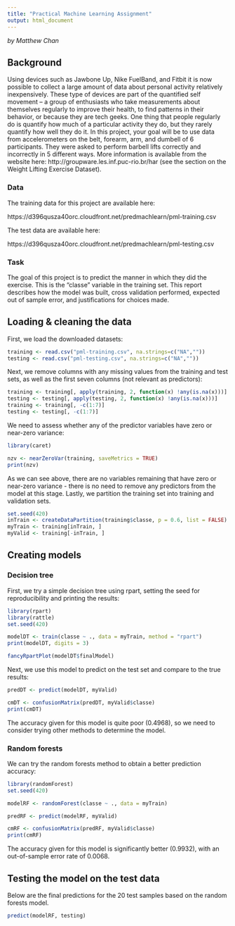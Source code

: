 ```yaml
---
title: "Practical Machine Learning Assignment"
output: html_document
---
```


*by Matthew Chan*

## Background

Using devices such as Jawbone Up, Nike FuelBand, and Fitbit it is now possible to collect a large amount of data about personal activity relatively inexpensively. These type of devices are part of the quantified self movement – a group of enthusiasts who take measurements about themselves regularly to improve their health, to find patterns in their behavior, or because they are tech geeks. One thing that people regularly do is quantify how much of a particular activity they do, but they rarely quantify how well they do it. In this project, your goal will be to use data from accelerometers on the belt, forearm, arm, and dumbell of 6 participants. They were asked to perform barbell lifts correctly and incorrectly in 5 different ways. More information is available from the website here: http://groupware.les.inf.puc-rio.br/har (see the section on the Weight Lifting Exercise Dataset).

### Data

The training data for this project are available here:

https://d396qusza40orc.cloudfront.net/predmachlearn/pml-training.csv

The test data are available here:

https://d396qusza40orc.cloudfront.net/predmachlearn/pml-testing.csv

### Task

The goal of this project is to predict the manner in which they did the exercise. This is the "classe" variable in the training set. This report describes how the model was built, cross validation performed, expected out of sample error, and justifications for choices made.

## Loading & cleaning the data

First, we load the downloaded datasets:

```r
training <- read.csv("pml-training.csv", na.strings=c("NA",""))
testing <- read.csv("pml-testing.csv", na.strings=c("NA",""))
```

Next, we remove columns with any missing values from the training and test sets, as well as the first seven columns (not relevant as predictors):

```r
training <- training[, apply(training, 2, function(x) !any(is.na(x)))]
testing <- testing[, apply(testing, 2, function(x) !any(is.na(x)))]
training <- training[, -c(1:7)]
testing <- testing[, -c(1:7)]
```

We need to assess whether any of the predictor variables have zero or near-zero variance:

```r
library(caret)

nzv <- nearZeroVar(training, saveMetrics = TRUE)
print(nzv)
```

As we can see above, there are no variables remaining that have zero or near-zero variance - there is no need to remove any predictors from the model at this stage. Lastly, we partition the training set into training and validation sets.

```r
set.seed(420)
inTrain <- createDataPartition(training$classe, p = 0.6, list = FALSE)
myTrain <- training[inTrain, ]
myValid <- training[-inTrain, ]
```

## Creating models

### Decision tree

First, we try a simple decision tree using rpart, setting the seed for reproducibility and printing the results:

``` r
library(rpart)
library(rattle)
set.seed(420)

modelDT <- train(classe ~ ., data = myTrain, method = "rpart")
print(modelDT, digits = 3)

fancyRpartPlot(modelDT$finalModel)
```

Next, we use this model to predict on the test set and compare to the true results:

```r
predDT <- predict(modelDT, myValid)

cmDT <- confusionMatrix(predDT, myValid$classe)
print(cmDT)
```

The accuracy given for this model is quite poor (0.4968), so we need to consider trying other methods to determine the model.

### Random forests

We can try the random forests method to obtain a better prediction accuracy:

``` r
library(randomForest)
set.seed(420)

modelRF <- randomForest(classe ~ ., data = myTrain)

predRF <- predict(modelRF, myValid)

cmRF <- confusionMatrix(predRF, myValid$classe)
print(cmRF)
```

The accuracy given for this model is significantly better (0.9932), with an out-of-sample error rate of 0.0068.

## Testing the model on the test data

Below are the final predictions for the 20 test samples based on the random forests model.

```r
predict(modelRF, testing)
```
